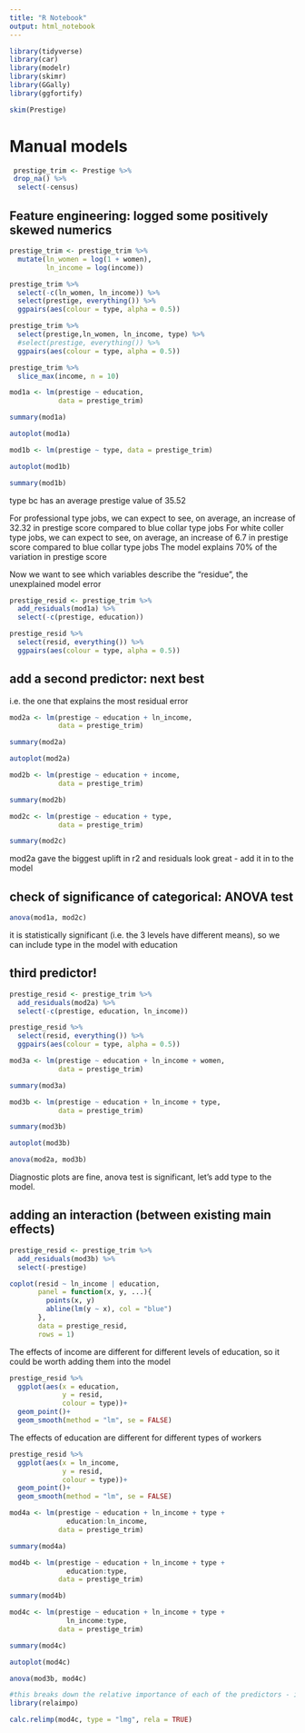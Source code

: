 ```yaml
---
title: "R Notebook"
output: html_notebook
---
```


```r
library(tidyverse)
library(car)
library(modelr)
library(skimr)
library(GGally)
library(ggfortify)

skim(Prestige)
```

# Manual models

```r
 prestige_trim <- Prestige %>% 
 drop_na() %>% 
  select(-census)
```

## Feature engineering: logged some positively skewed numerics

```r
prestige_trim <- prestige_trim %>% 
  mutate(ln_women = log(1 + women),
         ln_income = log(income))
```

```r
prestige_trim %>% 
  select(-c(ln_women, ln_income)) %>% 
  select(prestige, everything()) %>% 
  ggpairs(aes(colour = type, alpha = 0.5))
```

```r
prestige_trim %>% 
  select(prestige,ln_women, ln_income, type) %>% 
  #select(prestige, everything()) %>% 
  ggpairs(aes(colour = type, alpha = 0.5))
```

```r
prestige_trim %>% 
  slice_max(income, n = 10)
```

```r
mod1a <- lm(prestige ~ education,
            data = prestige_trim)

summary(mod1a)
```

```r
autoplot(mod1a)
```

```r
mod1b <- lm(prestige ~ type, data = prestige_trim)

autoplot(mod1b)

summary(mod1b)
```

type bc has an average prestige value of 35.52

For professional type jobs, we can expect to see, on average, an increase of 32.32 in prestige score compared to blue collar type jobs
For white coller type jobs, we can expect to see, on average, an increase of 6.7 in prestige score compared to blue collar type jobs
The model explains 70% of the variation in prestige score


Now we want to see which variables describe the "residue", the unexplained model error

```r
prestige_resid <- prestige_trim %>% 
  add_residuals(mod1a) %>% 
  select(-c(prestige, education))

prestige_resid %>% 
  select(resid, everything()) %>% 
  ggpairs(aes(colour = type, alpha = 0.5))
```

## add a second predictor: next best 
i.e. the one that explains the most residual error

```r
mod2a <- lm(prestige ~ education + ln_income, 
            data = prestige_trim)

summary(mod2a)

autoplot(mod2a)
```

```r
mod2b <- lm(prestige ~ education + income,
            data = prestige_trim)

summary(mod2b)
```

```r
mod2c <- lm(prestige ~ education + type,
            data = prestige_trim)

summary(mod2c)
```

mod2a gave the biggest uplift in r2 and residuals look great - add it in to the model


## check of significance of categorical: ANOVA test
```r
anova(mod1a, mod2c)
```

it is statistically significant (i.e. the 3 levels have different means), so we can include type in the model with education


## third predictor!
```r
prestige_resid <- prestige_trim %>% 
  add_residuals(mod2a) %>% 
  select(-c(prestige, education, ln_income))

prestige_resid %>% 
  select(resid, everything()) %>% 
  ggpairs(aes(colour = type, alpha = 0.5))
```

```r
mod3a <- lm(prestige ~ education + ln_income + women,
            data = prestige_trim)

summary(mod3a)
```

```r
mod3b <- lm(prestige ~ education + ln_income + type,
            data = prestige_trim)

summary(mod3b)
```

```r
autoplot(mod3b)
```

```r
anova(mod2a, mod3b)
```

Diagnostic plots are fine, anova test is significant, let's add type to the model.

## adding an interaction (between existing main effects)

```r
prestige_resid <- prestige_trim %>% 
  add_residuals(mod3b) %>% 
  select(-prestige)
```

```r
coplot(resid ~ ln_income | education,
       panel = function(x, y, ...){
         points(x, y)
         abline(lm(y ~ x), col = "blue")
       },
       data = prestige_resid,
       rows = 1)
```

The effects of income are different for different levels of education, so it could be worth adding them into the model

```r
prestige_resid %>% 
  ggplot(aes(x = education,
             y = resid,
             colour = type))+
  geom_point()+
  geom_smooth(method = "lm", se = FALSE)
```

The effects of education are different for different types of workers 

```r
prestige_resid %>% 
  ggplot(aes(x = ln_income,
             y = resid,
             colour = type))+
  geom_point()+
  geom_smooth(method = "lm", se = FALSE)
```

```r
mod4a <- lm(prestige ~ education + ln_income + type +
              education:ln_income,
            data = prestige_trim)

summary(mod4a)
```

```r
mod4b <- lm(prestige ~ education + ln_income + type +
              education:type,
            data = prestige_trim)

summary(mod4b)
```

```r
mod4c <- lm(prestige ~ education + ln_income + type +
              ln_income:type,
            data = prestige_trim)

summary(mod4c)
```

```r
autoplot(mod4c)
```

```r
anova(mod3b, mod4c)
```

```r
#this breaks down the relative importance of each of the predictors - it breaks down the r^2 value 
library(relaimpo)

calc.relimp(mod4c, type = "lmg", rela = TRUE)
```


